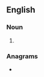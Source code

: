 ==English==

===Noun===
{{head|en|noun form}}

# {{plural of|en|scourer}}

===Anagrams===
* {{anagrams|en|a=ceorrssu|coursers|sourcers}}
